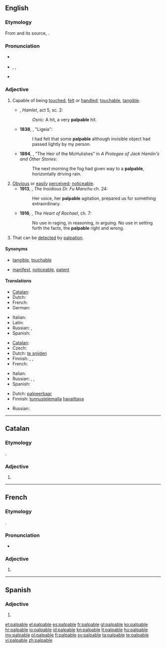 ==English==
{{was wotd|2008|May|4}}

===Etymology===
From {{etyl|frm}} {{term|palpable|lang=frm}} and its source, {{etyl|la}} {{term|palpabilis|palpābilis|lang=la}}.

===Pronunciation===
* {{a|UK}} {{IPA|/ˈpalpəbəl/}}
* {{a|US}} {{enPR|păl'pə-bəl}}, {{IPA|/ˈpælpəbəl/}}, {{SAMPA|/pALp@bL:/}}
* {{audio|en-us-palpable.ogg|Audio (US)}}

===Adjective===
{{en-adj}}

# Capable of being [[touch]]ed, [[felt]] or [[handle]]d; [[touchable]], [[tangible]].
#* {{circa|1600}} {{w|William Shakespeare}}, ''Hamlet'', act 5, sc. 2:
#*: ''Osric:'' A hit, a very '''palpable''' hit.
#* '''1838''', {{w|Edgar Allan Poe}}, "Ligeia":
#*: I had felt that some '''palpable''' although invisible object had passed lightly by my person.
#* '''1894''', {{w|Bret Harte}}, "The Heir of the McHulishes" in ''A Protegee of Jack Hamlin's and Other Stories'':
#*: The next morning the fog had given way to a '''palpable''', horizontally driving rain.
# [[obvious|Obvious]] or [[easily]] [[perceived]]; [[noticeable]].
#* '''1913''', {{w|Sax Rohmer}}, ''The Insidious Dr. Fu Manchu'' ch. 24:
#*: Her voice, her '''palpable''' agitation, prepared us for something extraordinary.
#* '''1916''', {{w|Kathleen Norris}}, ''The Heart of Rachael'', ch. 7:
#*: No use in raging, in reasoning, in arguing. No use in setting forth the facts, the '''palpable''' right and wrong.
# {{medicine}} That can be [[detect]]ed by [[palpation]].

====Synonyms====
* {{sense|capable of being touched}} [[tangible]], [[touchable]]
* {{sense|obvious or easily perceived}} [[manifest]], [[noticeable]], [[patent]]

====Translations====
{{trans-top|capable of being touched}}
* [[Catalan]]: {{t|ca|palpable}}
* Dutch: {{t-|nl|tastbaar}}
* French: {{t+|fr|palpable}}
* German: {{t+|de|greifbar}}
{{trans-mid}}
* Italian: {{t-|it|palpabile}}
* Latin: {{t-|la|palpabilis|alt=palpābilis}}
* Russian: {{t|ru|осязаемый|sc=Cyrl|tr=osjazájemyj}}, {{t|ru|ощутимый|sc=Cyrl|tr=oščutímyj}}
* Spanish: {{t+|es|palpable}}
{{trans-bottom}}

{{trans-top|obvious}}
* [[Catalan]]: {{t|ca|palpable}}
* Czech: {{t-|cs|zřejmý}}
* Dutch: [[te snijden]]
* Finnish: {{t+|fi|selvä}}, {{t-|fi|kouriintuntuva}}, {{t-|fi|käsinkosketeltava}}
* French: {{t+|fr|palpable}}
{{trans-mid}}
* Italian: {{t+|it|evidente}}
* Russian: {{t|ru|очевидный|sc=Cyrl|tr=očevídnyj}}, {{t|ru|явный|sc=Cyrl|tr=jávnyj}}, {{t|ru|ясный|sc=Cyrl|tr=jásnyj}}
* Spanish: {{t-|es|palpable}}
{{trans-bottom}}

{{trans-top|that can be detected by palpation}}
* Dutch: [[palpeerbaar]]
* Finnish: [[tunnustelu|tunnustelemalla]] [[havaittava]]
{{trans-mid}}
* Russian: {{t|ru|прощупываемый|sc=Cyrl|tr=proščúpyvajemyj}}
{{trans-bottom}}

----

==Catalan==

===Etymology===
{{etyl|la|ca}} {{term|palpabilis|palpābilis|lang=la}}.

===Adjective===
{{ca-adj|type=mf}}

# {{l|en|palpable}}

----

==French==

===Etymology===
{{etyl|la|fr}} {{term|palpabilis|palpābilis|lang=la}}.

===Pronunciation===
* {{IPA|/palpabl/|lang=fr}}

===Adjective===
{{fr-adj-mf}}

# {{l|en|palpable}}

----

==Spanish==

===Adjective===
{{es-adj}}

# {{l|en|palpable}}

[[et:palpable]]
[[el:palpable]]
[[es:palpable]]
[[fr:palpable]]
[[gl:palpable]]
[[ko:palpable]]
[[hr:palpable]]
[[io:palpable]]
[[id:palpable]]
[[kn:palpable]]
[[lt:palpable]]
[[hu:palpable]]
[[my:palpable]]
[[pl:palpable]]
[[fi:palpable]]
[[sv:palpable]]
[[ta:palpable]]
[[te:palpable]]
[[vi:palpable]]
[[zh:palpable]]
